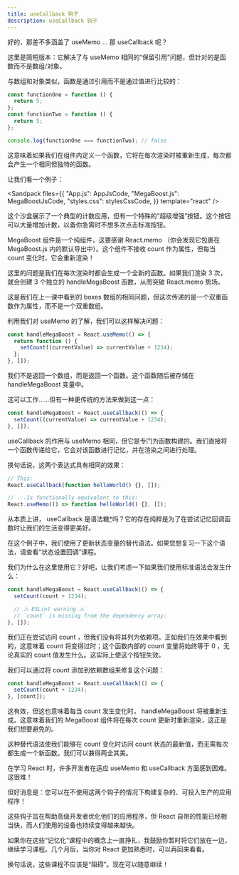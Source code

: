 ```yaml
---
title: useCallback 钩子
description: useCallback 钩子
---
```



好的，那差不多涵盖了 useMemo … 那 useCallback 呢？

这里是简短版本：它解决了与 useMemo 相同的“保留引用”问题，但针对的是函数而不是数组/对象。

与数组和对象类似，函数是通过引用而不是通过值进行比较的：

```jsx
const functionOne = function () {
  return 5;
};
const functionTwo = function () {
  return 5;
};

console.log(functionOne === functionTwo); // false
```

这意味着如果我们在组件内定义一个函数，它将在每次渲染时被重新生成，每次都会产生一个相同但独特的函数。

让我们看一个例子：

<Sandpack
  files={{
    "App.js": AppJsCode,
    "MegaBoost.js": MegaBoostJsCode,
    "styles.css": stylesCssCode,
  }}
  template="react"
/>

这个沙盒展示了一个典型的计数应用，但有一个特殊的“超级增强”按钮。这个按钮可以大量增加计数，以备你急需时不想多次点击标准按钮。

MegaBoost 组件是一个纯组件，这要感谢 React.memo （你会发现它包裹在 MegaBoost.js 内的默认导出中）。这个组件不接收 count 作为属性，但每当 count 变化时，它会重新渲染！

这里的问题是我们在每次渲染时都会生成一个全新的函数。如果我们渲染 3 次，就会创建 3 个独立的 handleMegaBoost 函数，从而突破 React.memo 势场。

这是我们在上一课中看到的 boxes 数组的相同问题，但这次传递的是一个双重函数作为属性，而不是一个双重数组。

利用我们对 useMemo 的了解，我们可以这样解决问题：

```jsx
const handleMegaBoost = React.useMemo(() => {
  return function () {
    setCount((currentValue) => currentValue + 1234);
  };
}, []);
```

我们不是返回一个数组，而是返回一个函数。这个函数随后被存储在 handleMegaBoost 变量中。

这可以工作……但有一种更传统的方法来做到这一点：

```jsx
const handleMegaBoost = React.useCallback(() => {
  setCount((currentValue) => currentValue + 1234);
}, []);
```

useCallback 的作用与 useMemo 相同，但它是专门为函数构建的。我们直接将一个函数传递给它，它会对该函数进行记忆，并在渲染之间进行处理。

换句话说，这两个表达式具有相同的效果：

```jsx
// This:
React.useCallback(function helloWorld() {}, []);

// ...Is functionally equivalent to this:
React.useMemo(() => function helloWorld() {}, []);
```

从本质上讲， useCallback 是语法糖<abbr title="“语法糖”指的是一种替代语法，这使得语言更容易阅读/书写（“更甜”）。通常，它是一种抽象，隐藏了更不美味、更复杂的底层机制。">\*</abbr>吗？它的存在纯粹是为了在尝试记忆回调函数时让我们的生活变得更美好。

<Callout type='info' title='状态设置回调'>

在这个例子中，我们使用了更新状态变量的替代语法。如果您想复习一下这个语法，请查看“状态设置回调”课程。

我们为什么在这里使用它？好吧，让我们考虑一下如果我们使用标准语法会发生什么：

```jsx
const handleMegaBoost = React.useCallback(() => {
  setCount(count + 1234);

  // ⚠️ ESLint warning ⚠️
  // `count` is missing from the dependency array:
}, []);
```

我们正在尝试访问 count ，但我们没有将其列为依赖项。正如我们在效果中看到的，这意味着 count 将变得过时；这个函数内部的 count 变量将始终等于 0 ，无论真实的 count 值发生什么。这实际上使这个按钮失效。

我们可以通过将 count 添加到依赖数组来修复这个问题：

```jsx
const handleMegaBoost = React.useCallback(() => {
  setCount(count + 1234);
}, [count]);
```

这有效，但这也意味着每当 count 发生变化时， handleMegaBoost 将被重新生成。这意味着我们的 MegaBoost 组件将在每次 count 更新时重新渲染，这正是我们想要避免的。

这种替代语法使我们能够在 count 变化时访问 count 状态的最新值，而无需每次都生成一个新函数。我们可以兼得两全其美。

</Callout>

<Callout type='info' title='这东西很难！'>

在学习 React 时，许多开发者在适应 useMemo 和 useCallback 方面感到困难。这很难！

但好消息是：您可以在不使用这两个钩子的情况下构建复杂的、可投入生产的应用程序！

这些钩子旨在帮助高级开发者优化他们的应用程序，但 React 自带的性能已经相当快，而人们使用的设备也持续变得越来越快。

如果你在这些“记忆化”课程中的概念上一直挣扎，我鼓励你暂时将它们放在一边，继续学习课程。几个月后，当你对 React 更加熟悉时，可以再回来看看。

换句话说，这些课程不应该是“阻碍”。现在可以随意继续！

</Callout>
